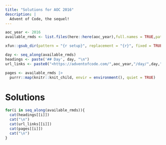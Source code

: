 ```yaml
---
title: "Solutions for AOC 2016"
description: |
  Advent of Code, the sequel!
---
```


```r
aoc_year <- 2016
available_rmds <- list.files(here::here(aoc_year),full.names = TRUE,pattern = "Rmd$")

xfun::gsub_dir(pattern = "{r setup}", replacement = "{r}", fixed = TRUE, dir = here::here(aoc_year))

day <- seq_along(available_rmds)
headings <- paste('## Day', day, "\n")
url_links <- paste0("<https://adventofcode.com/",aoc_year,"/day/",day,"> \n")

pages <- available_rmds |> 
  purrr::map(knitr::knit_child, envir = environment(), quiet = TRUE)
```
# Solutions
```r
for(i in seq_along(available_rmds)){
  cat(headings[[i]])
  cat("\n")
  cat(url_links[[i]])
  cat(pages[[i]])
  cat("\n")
}
```
